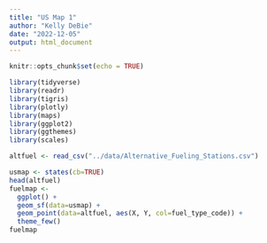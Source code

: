 ```yaml
---
title: "US Map 1"
author: "Kelly DeBie"
date: "2022-12-05"
output: html_document
---
```


```r
knitr::opts_chunk$set(echo = TRUE)
```

```r


library(tidyverse)  
library(readr)
library(tigris)  
library(plotly)  
library(maps)  
library(ggplot2)  
library(ggthemes)  
library(scales)  

altfuel <- read_csv("../data/Alternative_Fueling_Stations.csv")  

usmap <- states(cb=TRUE)  
head(altfuel)
fuelmap <- 
  ggplot() +
  geom_sf(data=usmap) +
  geom_point(data=altfuel, aes(X, Y, col=fuel_type_code)) +
  theme_few()
fuelmap 
   
```

